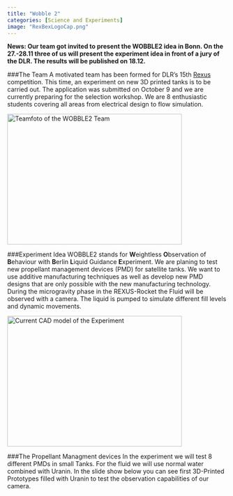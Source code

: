 ---
title: "Wobble 2"
categories: [Science and Experiments]
image: "RexBexLogoCap.png"
---

**News: Our team got invited to present the WOBBLE2 idea in Bonn. On the 27.-28.11 three of us will present the experiment idea in front of a jury of the DLR. The results will be published on 18.12.**

###The Team
A motivated team has been formed for DLR's 15th [Rexus](https://www.esa.int/Education/Rexus_Bexus/About_REXUS_BEXUS) competition. 
This time, an experiment on new 3D printed tanks is to be carried out. 
The application was submitted on October 9 and we are currently preparing for the selection workshop. 
We are 8 enthusiastic students covering all areas from electrical design to flow simulation. 

<img src="Teamphoto_MCC.JPG" alt="Teamfoto of the WOBBLE2 Team" width="400" height="300">


###Experiment Idea
WOBBLE2 stands for **W**eightless **O**bservation of **B**ehaviour with **B**erlin **L**iquid Guidance **E**xperiment. 
We are planing to test new propellant management devices (PMD) for satellite tanks. We want to use additive manufacturing techniques as well as develop new PMD designs that are only possible with the new manufacturing technology. 
During the microgravity phase in the REXUS-Rocket the Fluid will be observed with a camera. The liquid is pumped to simulate different fill levels and dynamic movements. 

<img src="REXUS_CAD.png" alt="Current CAD model of the Experiment " width="400" height="300">

###The Propellant Managment devices
In the experiment we will test 8 different PMDs in small Tanks. For the fluid we will use normal water combined with Uranin. 
In the slide show below you can see first 3D-Printed Prototypes filled with Uranin to test the observation capabilities of our camera.
<div id="slideshow_2">
  <button id="prevButton"><</button>
  <button id="nextButton">></button>
  <!-- put all images here that should be available in the slideshow_2 -->
  <img class="slideshow_2-img" src="RexBexLogoCap.png" >
  <img class="slideshow_2-img" src="Mixing.jpg" >
  <img class="slideshow_2-img" src="REXUS_Tank_white.jpg" >
  <img class="slideshow_2-img" src="Mystery_Goo.jpg" >
  <img class="slideshow_2-img" src="REXUS_Tank_UV.jpg" >
  <style>
    #slideshow_2 {
      position: relative;
      width: 50%;
      overflow: hidden;
    }
    #prevButton, #nextButton {
      position: absolute;
      top: 0;
      background: #0003;
      color: #fffa;
      border: none;
      font-size: 50px;
      height: 100%;
    }
    #prevButton {left: 0;}
    #nextButton {right: 0;}
    #prevButton:hover, #nextButton:hover {background: #0007;}
    .slideshow_2-img {
      width:100%;
      display: none;
    }
  </style>
  <script>
    const images = document.getElementsByClassName('slideshow_2-img');
    let index = 0;
    function switch_image(x) {
      return () => {
        images[index].style.display = 'none';
        index = (index + x + images.length) % images.length;
        images[index].style.display = 'block';
      }
    }
    document.getElementById('prevButton').addEventListener('click', switch_image(-1));
    document.getElementById('nextButton').addEventListener('click', switch_image(1));
    switch_image(0)();
  </script>
</div>
<br/>